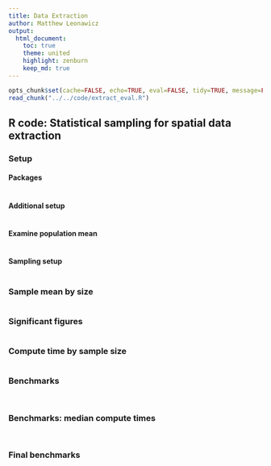 ```yaml
---
title: Data Extraction
author: Matthew Leonawicz
output:
  html_document:
    toc: true
    theme: united
    highlight: zenburn
    keep_md: true
---
```


```r
opts_chunk$set(cache=FALSE, echo=TRUE, eval=FALSE, tidy=TRUE, message=FALSE, warning=FALSE)
read_chunk("../../code/extract_eval.R")
```

## **R** code: Statistical sampling for spatial data extraction

### Setup

#### Packages

```r
```

#### Additional setup

```r
```

#### Examine population mean

```r
```

#### Sampling setup

```r
```

### Sample mean by size

```r
```

### Significant figures

```r
```

### Compute time by sample size

```r
```

### Benchmarks

```r
```

```r
```

### Benchmarks: median compute times

```r
```

```r
```

### Final benchmarks

```r
```

```r
```
